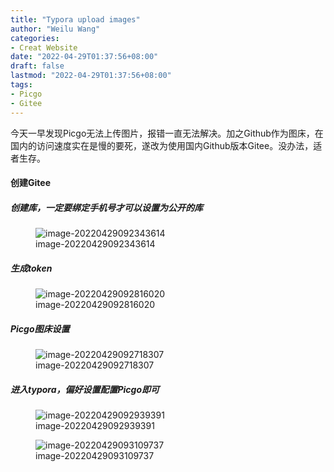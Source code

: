 ```yaml
---
title: "Typora upload images"
author: "Weilu Wang"
categories:
- Creat Website
date: "2022-04-29T01:37:56+08:00"
draft: false
lastmod: "2022-04-29T01:37:56+08:00"
tags:
- Picgo
- Gitee
---
```


今天一早发现Picgo无法上传图片，报错一直无法解决。加之Github作为图床，在国内的访问速度实在是慢的要死，遂改为使用国内Github版本Gitee。没办法，适者生存。

#### 创建Gitee

##### 创建库，一定要绑定手机号才可以设置为公开的库

![image-20220429092343614](https://gitee.com/weiluwang868/Imagshare/raw/master/img/202204290923671.png)

##### 生成token

![image-20220429092816020](https://gitee.com/weiluwang868/Imagshare/raw/master/img/202204290928087.png)

##### Picgo图床设置

![image-20220429092718307](https://gitee.com/weiluwang868/Imagshare/raw/master/img/202204290927358.png)

##### 进入typora，偏好设置配置Picgo即可

![image-20220429092939391](https://gitee.com/weiluwang868/Imagshare/raw/master/img/202204290929444.png)

![image-20220429093109737](https://gitee.com/weiluwang868/Imagshare/raw/master/img/202204290931791.png)